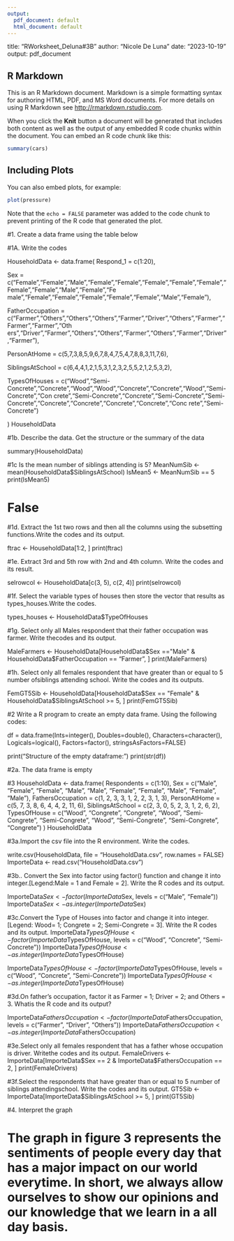```yaml
---
output:
  pdf_document: default
  html_document: default
---
```

title: "RWorksheet_Deluna#3B"
author: "Nicole De Luna"
date: "2023-10-19"
output: pdf_document



## R Markdown

This is an R Markdown document. Markdown is a simple formatting syntax for authoring HTML, PDF, and MS Word documents. For more details on using R Markdown see <http://rmarkdown.rstudio.com>.

When you click the **Knit** button a document will be generated that includes both content as well as the output of any embedded R code chunks within the document. You can embed an R code chunk like this:

```r
summary(cars)
```

## Including Plots

You can also embed plots, for example:

```r
plot(pressure)
```

Note that the `echo = FALSE` parameter was added to the code chunk to prevent printing of the R code that generated the plot.


#1. Create a data frame using the table below


#1A. Write the codes


  HouseholdData <- data.frame(
  Respond_1 = c(1:20),
  
  Sex = c("Female","Female","Male","Female","Female","Female","Female","Female","Female","Female","Male","Female","Fe   male","Female","Female","Female","Female","Female","Male","Female"),
  
  FatherOccupation = c("Farmer","Others","Others","Others","Farmer","Driver","Others","Farmer","Farmer","Farmer","Oth   ers","Driver","Farmer","Others","Others","Farmer","Others","Farmer","Driver","Farmer"),
  
  PersonAtHome = c(5,7,3,8,5,9,6,7,8,4,7,5,4,7,8,8,3,11,7,6),
  
  SiblingsAtSchool = c(6,4,4,1,2,1,5,3,1,2,3,2,5,5,2,1,2,5,3,2),
  
  TypesOfHouses = c("Wood","Semi-Concrete","Concrete","Wood","Wood","Concrete","Concrete","Wood","Semi-Concrete","Con   crete","Semi-Concrete","Concrete","Semi-Concrete","Semi-Concrete","Concrete","Concrete","Concrete","Concrete","Conc   rete","Semi-Concrete")
  
  )
  HouseholdData



#1b.  Describe the data. Get the structure or the summary of the data

  summary(HouseholdData)

#1c Is the mean number of siblings attending is 5?
  MeanNumSib <- mean(HouseholdData$SiblingsAtSchool)
  IsMean5 <- MeanNumSib == 5
  print(IsMean5)

# False

#1d. Extract the 1st two rows and then all the columns using the subsetting functions.Write the codes and its output.

  ftrac <- HouseholdData[1:2, ]
  print(ftrac)

#1e. Extract 3rd and 5th row with 2nd and 4th column. Write the codes and its result.

  selrowcol <- HouseholdData[c(3, 5), c(2, 4)]
  print(selrowcol)

#1f. Select the variable types of houses then store the vector that results as types_houses.Write the codes.

  types_houses <- HouseholdData$TypeOfHouses

#1g. Select only all Males respondent that their father occupation was farmer. Write thecodes and its output.

  MaleFarmers <- HouseholdData[HouseholdData$Sex =="Male" & HouseholdData$FatherOccupation == "Farmer", ]
  print(MaleFarmers)

#1h. Select only all females respondent that have greater than or equal to 5 number ofsiblings attending school. Write the codes and its outputs.

  FemGT5Sib <- HouseholdData[HouseholdData$Sex == "Female" & HouseholdData$SiblingsAtSchool >= 5, ]
  print(FemGT5Sib)

#2 Write a R program to create an empty data frame. Using the following codes:

  df = data.frame(Ints=integer(),
                Doubles=double(), Characters=character(),
                Logicals=logical(),
                Factors=factor(),
                stringsAsFactors=FALSE)

  print("Structure of the empty dataframe:")
  print(str(df))

#2a. The data frame is empty

#3
  HouseholdData <- data.frame(
  Respondents = c(1:10),
  Sex = c("Male", "Female", "Female", "Male", "Male", "Female", "Female", "Male", "Female", "Male"),
  FathersOccupation = c(1, 2, 3, 3, 1, 2, 2, 3, 1, 3),
  PersonAtHome = c(5, 7, 3, 8, 6, 4, 4, 2, 11, 6),
  SiblingsAtSchool = c(2, 3, 0, 5, 2, 3, 1, 2, 6, 2),
  TypesOfHouse = c("Wood", "Congrete", "Congrete", "Wood", "Semi-Congrete", "Semi-Congrete", "Wood", "Semi-Congrete",     "Semi-Congrete", "Congrete")
  )
  HouseholdData

#3a.Import the csv file into the R environment. Write the codes.

  write.csv(HouseholdData, file = "HouseholdData.csv", row.names = FALSE)
  ImporteData <- read.csv("HouseholdData.csv")


#3b.. Convert the Sex into factor using factor() function and change it into integer.[Legend:Male = 1 and Female = 2]. Write the R codes and its output.

  ImporteData$Sex <- factor(ImporteData$Sex, levels = c("Male", "Female"))
  ImporteData$Sex <- as.integer(ImporteData$Sex)

#3c.Convert the Type of Houses into factor and change it into integer. [Legend: Wood= 1; Congrete = 2; Semi-Congrete = 3]. Write the R codes and its output.
  ImporteData$TypesOfHouse <- factor(ImporteData$TypesOfHouse, levels = c("Wood", "Concrete", "Semi-Concrete"))
  ImporteData$TypesOfHouse <- as.integer(ImporteData$TypesOfHouse)


  ImporteData$TypesOfHouse <- factor(ImporteData$TypesOfHouse, levels = c("Wood", "Concrete", "Semi-Concrete"))
  ImporteData$TypesOfHouse <- as.integer(ImporteData$TypesOfHouse)

#3d.On father’s occupation, factor it as Farmer = 1; Driver = 2; and Others = 3. Whatis the R code and its output?

  ImporteData$FathersOccupation <- factor(ImporteData$FathersOccupation, levels = c("Farmer", "Driver", "Others"))
  ImporteData$FathersOccupation <- as.integer(ImporteData$FathersOccupation)

#3e.Select only all females respondent that has a father whose occupation is driver. Writethe codes and its output.
  FemaleDrivers <- ImporteData[ImporteData$Sex == 2 & ImporteData$FathersOccupation == 2, ]
  print(FemaleDrivers)

#3f.Select the respondents that have greater than or equal to 5 number of siblings attendingschool. Write the codes and its output.
  GT5Sib <- ImporteData[ImporteData$SiblingsAtSchool >= 5, ]
  print(GT5Sib)

#4. Interpret the graph

# The graph in figure 3 represents the sentiments of people every day that has a major impact on our world everytime. In short, we always allow ourselves to show our opinions and our knowledge that we learn in a all day basis.















